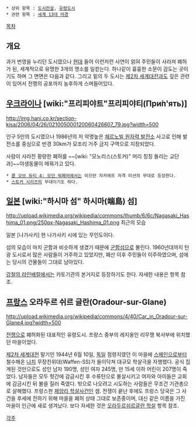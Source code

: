  * 상위 항목 : [[도시전설]], [[유령도시]]
 * 관련 항목 : [[세계 13대 마경]]

[[목차]]
== 개요 ==
과거 번영을 누리던 도시였으나 [[현대]] 들어 이런저런 사연이 얽혀 주민들이 사라져 폐허가 된, 세계적으로 유명한 3개의 명소를 일컫는다. 하나같이 흉흉한 소문이 감도는 곳이기도 하며 그 면면은 다음과 같다. 그리고 밑의 두 도시는 [[제2차 세계대전]]과도 깊은 관련이 있어서 전쟁의 공포까지 농후하게 스며들어있다.

== [[우크라이나]] [wiki:"프리피야트"프리피야티(При́п'ять)] ==
http://img.hani.co.kr/section-kisa/2006/04/26/021005000120060426607_79.jpg?width=500

인구 5만의 도시였으나 1986년의 저 악명높은 [[체르노빌 원자력 발전소]] 사고로 인해 발전소를 중심으로 반경 30km가 모조리 거주 금지 구역으로 지정되었다.

사람이 사라진 황량한 폐허를 ~~[wiki: "모노리스(스토커)" 머리 칭칭 돌리는 교단과]~~야생동물이 메꿔가고 있다.

 * [[콜 오브 듀티 4: 모던 워페어]]에서는 이므란 자카에프 저격 미션의 무대로 등장한다.
 * [[스토커 시리즈]]의 무대이기도 하다.
== [[일본]] [wiki:"하시마 섬" 하시마(端島) 섬] ==
http://upload.wikimedia.org/wikipedia/commons/thumb/6/6c/Nagasaki_Hashima_01.png/250px-Nagasaki_Hashima_01.png
최근의 모습

일본 [나가사키] 현 나가사키 시에 있는 무인도이다. 

섬의 모습이 마치 군함과 비슷하게 생겼기 때문에 [[군함섬]]으로 불린다. 1960년대까지 탄광 도시로서 많은 사람들이 거주하고 있었지만, 폐산 이후 주민들이 이주하였으며, 섬에는 당시의 건물들이 그대로 남아있다.

[[강철의 라인배럴]]에서는 카토기관의 본거지로 등장하기도 한다. 자세한 내용은 항목 참조.

== [[프랑스]] 오라두르 쉬르 글란(Oradour-sur-Glane) ==
http://upload.wikimedia.org/wikipedia/commons/4/40/Car_in_Oradour-sur-Glane4.jpg?width=500

[[전쟁]]으로 폐허화된 대표적인 유령도시. 프랑스 중부의 레지옹인 리무쟁 북서부에 위치했던 마을이었다.

[[제2차 세계대전]] 말기인 1944년 6월 10일, [[독일]] 점령지였던 이 마을에 [[스페인]]으로부터 철수해온 [[나치]] 무장친위대(Waffen-SS)가 들이닥쳐 대규모 학살극을 자행했다. 공식 집계된 것만으로도 성인 남자 190명, 성인 여자 245명, 만 15세 이하 어린이 207명이 죽었다. 남자들은 모두 헛간에 감금시킨 후 수류탄으로 몰살시키고 여자와 아이들은 교회에 감금시킨 뒤 불을 질러 죽였다. 밖으로 나오려고 시도하는 사람들은 무조건 기관총으로 살해했다. 프랑스판 [[제암리 학살사건]]인 셈. 전쟁이 끝난 후에도 프랑스 당국은 그 사건을 후세에 전하기 위해 마을을 폐허 상태 그대로 보존중이며, 대신 같은 이름을 가진 마을이 인근에 새로 생겨났다. 보다 자세한 것은 [[오라두르쉬르글란 학살]] 항목 참조.

[[각주]]
